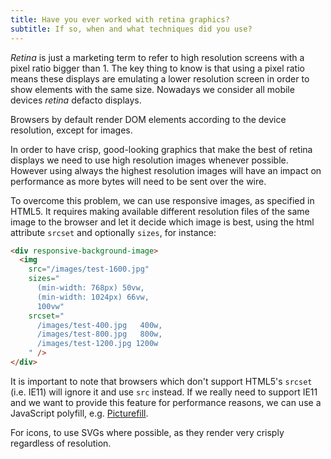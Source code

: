 ```yaml
---
title: Have you ever worked with retina graphics?
subtitle: If so, when and what techniques did you use?
---
```


_Retina_ is just a marketing term to refer to high resolution screens with a pixel ratio bigger than 1. The key thing to know is that using a pixel ratio means these displays are emulating a lower resolution screen in order to show elements with the same size. Nowadays we consider all mobile devices _retina_ defacto displays.

Browsers by default render DOM elements according to the device resolution, except for images.

In order to have crisp, good-looking graphics that make the best of retina displays we need to use high resolution images whenever possible. However using always the highest resolution images will have an impact on performance as more bytes will need to be sent over the wire.

To overcome this problem, we can use responsive images, as specified in HTML5. It requires making available different resolution files of the same image to the browser and let it decide which image is best, using the html attribute `srcset` and optionally `sizes`, for instance:

```html
<div responsive-background-image>
  <img
    src="/images/test-1600.jpg"
    sizes="
      (min-width: 768px) 50vw,
      (min-width: 1024px) 66vw,
      100vw"
    srcset="
      /images/test-400.jpg   400w,
      /images/test-800.jpg   800w,
      /images/test-1200.jpg 1200w
    " />
</div>
```

It is important to note that browsers which don't support HTML5's `srcset` (i.e. IE11) will ignore it and use `src` instead. If we really need to support IE11 and we want to provide this feature for performance reasons, we can use a JavaScript polyfill, e.g. [Picturefill](https://scottjehl.github.io/picturefill/).

For icons, to use SVGs where possible, as they render very crisply regardless of resolution.
